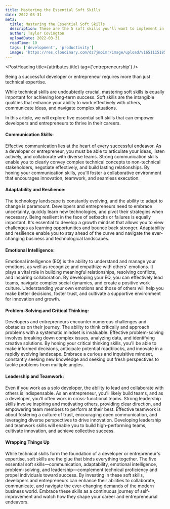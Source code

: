 ```yaml
---
title: Mastering the Essential Soft Skills
date: 2022-03-31
meta: 
  title: Mastering the Essential Soft Skills
  description: These are the 5 soft skills you'll want to implement in your career.
  author: Taylor Covington
  uploadDate: 2022-03-31
  readTime: 10
  tags: ['development', 'productivity']
  image: 'https://res.cloudinary.com/dz7jmo1mr/image/upload/v1651115185/pexels-eden-constantino-10705546_fdsymg.jpg'
---
```


<div className="prose lg:prose-xl">

  <PostHeading  title={attributes.title} tag={'entrepreneurship'} />

  Being a successful developer or entrepreneur requires more than just technical expertise. 
  
  While technical skills are undoubtedly crucial, mastering soft skills is equally important for achieving long-term success. Soft skills are the intangible qualities that enhance your ability to work effectively with others, communicate ideas, and navigate complex situations. 
  
  In this article, we will explore five essential soft skills that can empower developers and entrepreneurs to thrive in their careers.

#### Communication Skills:
Effective communication lies at the heart of every successful endeavor. As a developer or entrepreneur, you must be able to articulate your ideas, listen actively, and collaborate with diverse teams. Strong communication skills enable you to clearly convey complex technical concepts to non-technical stakeholders, negotiate effectively, and build lasting relationships. By honing your communication skills, you'll foster a collaborative environment that encourages innovation, teamwork, and seamless execution.

#### Adaptability and Resilience:
The technology landscape is constantly evolving, and the ability to adapt to change is paramount. Developers and entrepreneurs need to embrace uncertainty, quickly learn new technologies, and pivot their strategies when necessary. Being resilient in the face of setbacks or failures is equally important. It's essential to develop a growth mindset that allows you to view challenges as learning opportunities and bounce back stronger. Adaptability and resilience enable you to stay ahead of the curve and navigate the ever-changing business and technological landscapes.

#### Emotional Intelligence:
Emotional intelligence (EQ) is the ability to understand and manage your emotions, as well as recognize and empathize with others' emotions. It plays a vital role in building meaningful relationships, resolving conflicts, and inspiring collaboration. By developing your EQ, you can effectively lead teams, navigate complex social dynamics, and create a positive work culture. Understanding your own emotions and those of others will help you make better decisions, foster trust, and cultivate a supportive environment for innovation and growth.

#### Problem-Solving and Critical Thinking:
Developers and entrepreneurs encounter numerous challenges and obstacles on their journey. The ability to think critically and approach problems with a systematic mindset is invaluable. Effective problem-solving involves breaking down complex issues, analyzing data, and identifying creative solutions. By honing your critical thinking skills, you'll be able to make informed decisions, anticipate potential roadblocks, and innovate in a rapidly evolving landscape. Embrace a curious and inquisitive mindset, constantly seeking new knowledge and seeking out fresh perspectives to tackle problems from multiple angles.

#### Leadership and Teamwork:
Even if you work as a solo developer, the ability to lead and collaborate with others is indispensable. As an entrepreneur, you'll likely build teams, and as a developer, you'll often work in cross-functional teams. Strong leadership skills involve inspiring and motivating others, providing clear direction, and empowering team members to perform at their best. Effective teamwork is about fostering a culture of trust, encouraging open communication, and leveraging diverse perspectives to drive innovation. Developing leadership and teamwork skills will enable you to build high-performing teams, cultivate innovation, and achieve collective success.

#### Wrapping Things Up
While technical skills form the foundation of a developer or entrepreneur's expertise, soft skills are the glue that binds everything together. The five essential soft skills—communication, adaptability, emotional intelligence, problem-solving, and leadership—complement technical proficiency and propel individuals toward success. By investing in these soft skills, developers and entrepreneurs can enhance their abilities to collaborate, communicate, and navigate the ever-changing demands of the modern business world. Embrace these skills as a continuous journey of self-improvement and watch how they shape your career and entrepreneurial endeavors.

</div>